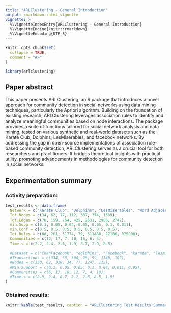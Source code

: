 ```yaml
---
title: "ARLClustering - General Introduction"
output: rmarkdown::html_vignette
vignette: >
  %\VignetteIndexEntry{ARLClustering - General Introduction}
  %\VignetteEngine{knitr::rmarkdown}
  %\VignetteEncoding{UTF-8}
---
```


```r
knitr::opts_chunk$set(
  collapse = TRUE,
  comment = "#>"
)
```

```r
library(arlclustering)
```
## Paper abstract
This paper presents ARLClustering, an R package that introduces a novel approach for community detection in social networks using data mining techniques, particularly the Apriori algorithm. Building on the foundation of existing research, ARLClustering leverages association rules to identify and analyze meaningful communities based on node interactions. The package provides a suite of functions tailored for social network analysis and data mining, tested on various synthetic and real-world datasets such as the Karate Club, Dolphins, LesMiserables, and facebook networks. By addressing the gap in open-source implementations of association rule-based community detection, ARLClustering serves as a crucial tool for both researchers and practitioners. It bridges theoretical insights with practical utility, promoting advancements in methodologies for community detection in social networks.

## Experimentation summary
### Activity preparation:

```r
test_results <- data.frame(
  Network = c("Karate Club", "Dolphins", "LesMiserables", "Word Adjacencies", "Facebook", "ChanFacebook", "NetScience"),
  Tot.Nodes = c(34, 62, 77, 112, 337, 374, 1589),
  Tot.Edges = c(78, 159, 254, 425, 2531, 2986, 2742),
  min.Supp = c(0.1, 0.05, 0.04, 0.05, 0.05, 0.1, 0.011),
  min.Conf = c(0.5, 0.5, 0.5, 0.5, 0.5, 0.5, 0.5),
  Tot.Rules = c(66, 201, 51774, 79, 511488, 27186, 875908),
  Communities = c(12, 17, 7, 10, 16, 6, 4),
  Time.s = c(2.2, 2.4, 2.6, 1.9, 8.7, 2.9, 8.5)
  
  #Dataset = c("ChanFacebook", "dolphins", "Facebook", "karate", "lesmiserables", "NetScience", "wordadjacency"),
  #Transactions = c(334, 53, 304, 28, 59, 1140, 102),
  #Nodes = c(350, 62, 318, 34, 77, 1247, 112),
  #Min.Support = c(0.1, 0.05, 0.05, 0.1, 0.04, 0.011, 0.05),
  #Communities = c(6, 17, 16, 12, 7, 4, 10),
  #Time.s = c(2.9, 2.4, 8.7, 2.2, 2.6, 8.5, 1.9)
)
```

### Obtained results:

```r
knitr::kable(test_results, caption = "ARLClustering Test Results Summary")
```

